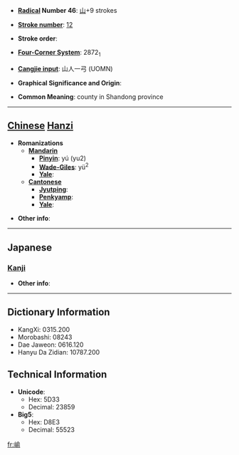 * '''[[Wiktionary:Chinese radical index| Radical]] Number 46''': [[Wiktionary:Chinese radical index 山|山]]+9 strokes

* '''[[Wiktionary:Chinese total strokes index|Stroke number]]''': [[Wiktionary:Chinese total strokes index 12|12]]

* '''Stroke order''': 

* '''[[Wiktionary:Chinese four corner index|Four-Corner System]]''': 2872<sub>1</sub>

* '''[[Wiktionary:Chinese Cangjie index|Cangjie input]]''': 山人一弓 (UOMN)

* '''Graphical Significance and Origin''': 

* '''Common Meaning''': county in Shandong province

----

== [[Chinese]] [[Hanzi]] ==

* '''Romanizations'''
** '''[[Mandarin]]'''
*** '''[[Pinyin]]''': yú (yu2)
*** '''[[Wade-Giles]]''': yü<sup>2</sup>
*** '''[[Yale]]''': 
** '''[[Cantonese]]'''
*** '''[[Jyutping]]''':
*** '''[[Penkyamp]]''': 
*** '''[[Yale]]''': 

* '''Other info''': 

----

==Japanese==
===[[Kanji]]===
{{kanji|on readings=[[ゆ]] (yu)|kun readings=}}

* '''Other info''':  

----

== Dictionary Information ==

* KangXi: 0315.200
* Morobashi: 08243
* Dae Jaweon: 0616.120
* Hanyu Da Zidian: 10787.200

== Technical Information ==

* '''Unicode''':
** Hex: 5D33
** Decimal: 23859
* '''Big5''':
** Hex: D8E3
** Decimal: 55523

[[fr:崳]]
